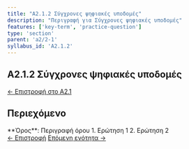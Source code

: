 ```yaml
---
title: "A2.1.2 Σύγχρονες ψηφιακές υποδομές"
description: "Περιγραφή για Σύγχρονες ψηφιακές υποδομές"
features: ['key-term', 'practice-question']
type: 'section'
parent: 'a2/2-1'
syllabus_id: 'A2.1.2'
---
```



<article className="prose prose-lg prose-slate max-w-none">

# A2.1.2 Σύγχρονες ψηφιακές υποδομές

<nav className="mb-6 text-sm">
  <a href="/cs-study-companion/el/a2/2-1" className="text-indigo-600 hover:text-indigo-800">← Επιστροφή στο A2.1</a>
</nav>

## Περιεχόμενο



<KeyTerm lang="el">
**Όρος**: Περιγραφή όρου
</KeyTerm>

<PracticeQuestion lang="el">
1. Ερώτηση 1
2. Ερώτηση 2
</PracticeQuestion>

<nav className="mt-8 flex justify-between">
  <a href="/cs-study-companion/el/a2/2-1/2-1-1" className="text-indigo-600 hover:text-indigo-800">← Επιστροφή</a>
  <a href="/cs-study-companion/el/a2/2-1/2-1-3" className="text-indigo-600 hover:text-indigo-800">Επόμενη ενότητα →</a>
</nav>

</article>
